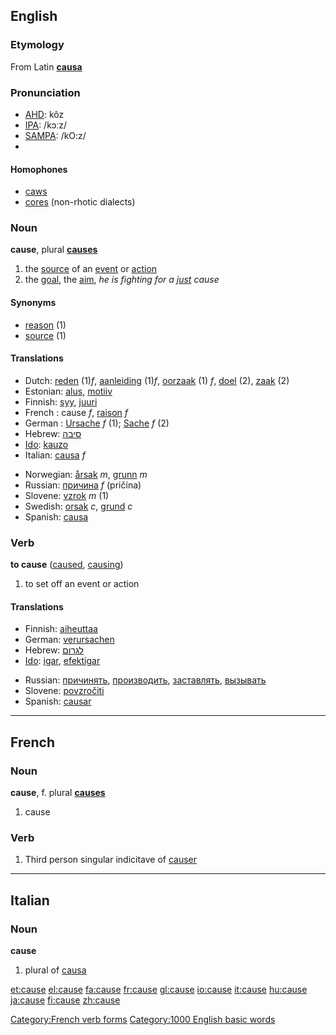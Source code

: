 ==English==

{{rank|truth|turn|hold|417|cause|close|England|sense}}

===Etymology===
From Latin '''[[causa]]'''

===Pronunciation===
*[[w:AHD|AHD]]: kôz
*[[w:IPA|IPA]]: /kɔːz/
*[[w:SAMPA|SAMPA]]: /kO:z/
*{{audio|en-us-cause.ogg|Audio (US)}}

====Homophones====
*[[caws]]
*[[cores]] (non-rhotic dialects)

===Noun===
'''cause''', plural '''[[causes]]'''
# the [[source]] of an [[event]] or [[action]]
# the [[goal]], the [[aim]], ''he is fighting for a [[just]] cause''

====Synonyms====
*[[reason]] (1)
*[[source]] (1)

====Translations====
{{top}}
*Dutch: [[reden]] (1)''f'', [[aanleiding]] (1)''f'', [[oorzaak]] (1) ''f'', [[doel]] (2), [[zaak]] (2)
*Estonian: [[alus#Estonian|alus]], [[motiiv]]
*Finnish: [[syy]], [[juuri]]
*French : cause ''f'', [[raison]] ''f''
*German : [[Ursache]] ''f'' (1); [[Sache]] ''f'' (2)
*Hebrew: [[סיבה]] 
*[[Ido]]: [[kauzo]]
*Italian: [[causa]] ''f''
{{mid}}
*Norwegian: [[årsak]] ''m'', [[grunn]] ''m''
*Russian: [[причина]] ''f'' (pričína)
*Slovene: [[vzrok]] ''m'' (1)
*Swedish: [[orsak]] ''c'', [[grund]] ''c''
*Spanish: [[causa]]
{{bottom}}

===Verb===
'''to cause'''  ([[caused]], [[causing]])
#to set off an event or action

====Translations====
{{top}}
*Finnish: [[aiheuttaa]]
*German: [[verursachen]]
*Hebrew: [[לגרום]]
*[[Ido]]: [[igar]], [[efektigar]]
{{mid}}
*Russian: [[причинять]], [[производить]], [[заставлять]], [[вызывать]]
*Slovene: [[povzročiti]]
*Spanish: [[causar]]
{{bottom}}

----

==French==

===Noun===
'''cause''', f. plural '''[[causes]]'''
# cause

===Verb===
# Third person singular indicitave of [[causer]]
[[Category:French verb forms]]

----

==Italian==
===Noun===
'''cause'''

# plural of [[causa]]

[[Category:1000 English basic words]]

[[et:cause]]
[[el:cause]]
[[fa:cause]]
[[fr:cause]]
[[gl:cause]]
[[io:cause]]
[[it:cause]]
[[hu:cause]]
[[ja:cause]]
[[fi:cause]]
[[zh:cause]]